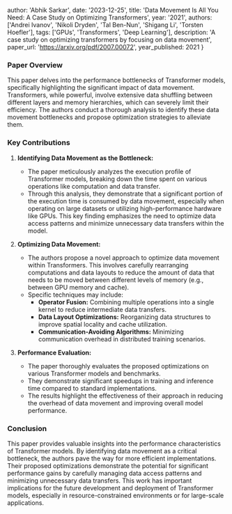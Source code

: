 
  author: 'Abhik Sarkar',
  date: '2023-12-25',
  title: 'Data Movement Is All You Need: A Case Study on Optimizing Transformers',
  year: '2021',
  authors: ['Andrei Ivanov', 'Nikoli Dryden', 'Tal Ben-Nun', 'Shigang Li', 'Torsten Hoefler'],
  tags: ['GPUs', 'Transformers', 'Deep Learning'],
  description: 'A case study on optimizing transformers by focusing on data movement',
  paper_url: 'https://arxiv.org/pdf/2007.00072',
  year_published: 2021
}



### Paper Overview

This paper delves into the performance bottlenecks of Transformer models, specifically highlighting the significant impact of data movement.  Transformers, while powerful, involve extensive data shuffling between different layers and memory hierarchies, which can severely limit their efficiency. The authors conduct a thorough analysis to identify these data movement bottlenecks and propose optimization strategies to alleviate them.

### Key Contributions

1. **Identifying Data Movement as the Bottleneck:**
   - The paper meticulously analyzes the execution profile of Transformer models, breaking down the time spent on various operations like computation and data transfer. 
   - Through this analysis, they demonstrate that a significant portion of the execution time is consumed by data movement, especially when operating on large datasets or utilizing high-performance hardware like GPUs. This key finding emphasizes the need to optimize data access patterns and minimize unnecessary data transfers within the model.

2. **Optimizing Data Movement:**
   - The authors propose a novel approach to optimize data movement within Transformers. This involves carefully rearranging computations and data layouts to reduce the amount of data that needs to be moved between different levels of memory (e.g., between GPU memory and cache).
   - Specific techniques may include:
     - **Operator Fusion:** Combining multiple operations into a single kernel to reduce intermediate data transfers.
     - **Data Layout Optimizations:**  Reorganizing data structures to improve spatial locality and cache utilization.
     - **Communication-Avoiding Algorithms:**  Minimizing communication overhead in distributed training scenarios.

3. **Performance Evaluation:**
   - The paper thoroughly evaluates the proposed optimizations on various Transformer models and benchmarks.
   - They demonstrate significant speedups in training and inference time compared to standard implementations.
   - The results highlight the effectiveness of their approach in reducing the overhead of data movement and improving overall model performance.


### Conclusion

This paper provides valuable insights into the performance characteristics of Transformer models. By identifying data movement as a critical bottleneck, the authors pave the way for more efficient implementations. Their proposed optimizations demonstrate the potential for significant performance gains by carefully managing data access patterns and minimizing unnecessary data transfers. This work has important implications for the future development and deployment of Transformer models, especially in resource-constrained environments or for large-scale applications.